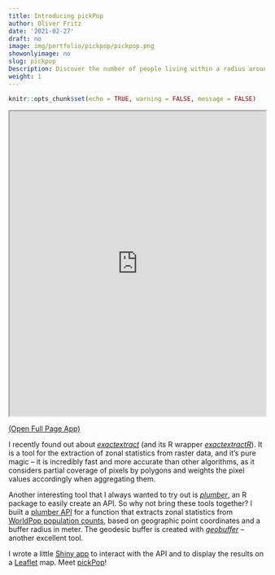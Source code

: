 ```yaml
---
title: Introducing pickPop
author: Oliver Fritz
date: '2021-02-27'
draft: no
image: img/portfolio/pickpop/pickpop.png
showonlyimage: no
slug: pickpop
Description: Discover the number of people living within a radius around any point on Earth.
weight: 1
---
```


```r
knitr::opts_chunk$set(echo = TRUE, warning = FALSE, message = FALSE)
```

<iframe src = "https://shiny.oliverfritz.de/pickpop" width = "100%" height = "600"></iframe>

<a href="https://shiny.oliverfritz.de/pickpop/" target="_blank">(Open Full Page App)</a>

I recently found out about *[exactextract](https://github.com/isciences/exactextract){target="_blank"}* (and its R wrapper *[exactextractR](https://github.com/isciences/exactextractr){target="_blank"}*). It is a tool for the extraction of zonal statistics from raster data, and it's pure magic -- it is incredibly fast and more accurate than other algorithms, as it considers partial coverage of pixels by polygons and weights the pixel values accordingly when aggregating them.

Another interesting tool that I always wanted to try out is *[plumber](https://www.rplumber.io/){target="_blank"}*, an R package to easily create an API. So why not bring these tools together? I built a [plumber API](https://github.com/ofr1tz/plumber-api){target="_blank"} for a function that extracts zonal statistics from [WorldPop population counts](https://www.worldpop.org/geodata/listing?id=64){target="_blank"}, based on geographic point coordinates and a buffer radius in meter. The geodesic buffer is created with *[geobuffer](https://github.com/valentinitnelav/geobuffer){target="_blank"}* -- another excellent tool.

I wrote a little [Shiny app](https://github.com/ofr1tz/pickpop){target="_blank"} to interact with the API and to display the results on a [Leaflet](https://leafletjs.com/){target="_blank"} map. Meet [pickPop](https://shiny.oliverfritz.de/pickpop/){target="_blank"}!